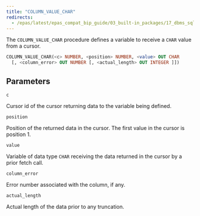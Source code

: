 ```yaml
---
title: "COLUMN_VALUE_CHAR"
redirects:
  - /epas/latest/epas_compat_bip_guide/03_built-in_packages/17_dbms_sql/06_column_value_char/ #generated for docs/epas/reorg-role-use-case-mode
---
```


The `COLUMN_VALUE_CHAR` procedure defines a variable to receive a `CHAR` value from a cursor.

```sql
COLUMN_VALUE_CHAR(<c> NUMBER, <position> NUMBER, <value> OUT CHAR
  [, <column_error> OUT NUMBER [, <actual_length> OUT INTEGER ]])
```

## Parameters

`c`

 Cursor id of the cursor returning data to the variable being defined.

`position`

 Position of the returned data in the cursor. The first value in the cursor is position 1.

`value`

 Variable of data type `CHAR` receiving the data returned in the cursor by a prior fetch call.

`column_error`

 Error number associated with the column, if any.

`actual_length`

 Actual length of the data prior to any truncation.
